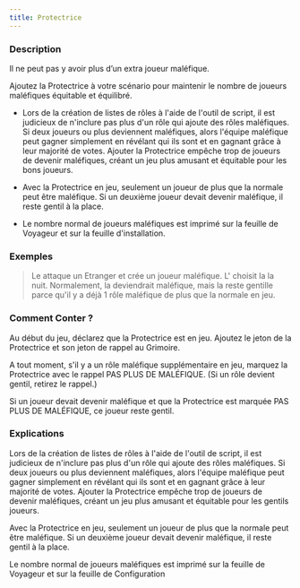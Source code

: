 ```yaml
---
title: Protectrice
---
```



<Fabled PROTECTRICE header />

### Description

Il ne peut pas y avoir plus d’un extra joueur maléfique.

Ajoutez la Protectrice à votre scénario pour maintenir le nombre de joueurs maléfiques équitable et équilibré. 

-   Lors de la création de listes de rôles à l'aide de l'outil de script, il est judicieux de n'inclure pas plus d'un rôle qui ajoute des rôles maléfiques. Si deux joueurs ou plus deviennent maléfiques, alors l'équipe maléfique peut gagner simplement en révélant qui ils sont et en gagnant grâce à leur majorité de votes. Ajouter la Protectrice empêche trop de joueurs de devenir maléfiques, créant un jeu plus amusant et équitable pour les bons joueurs.

-   Avec la Protectrice en jeu, seulement un joueur de plus que la normale peut être maléfique. Si un deuxième joueur devait devenir maléfique, il reste gentil à la place. 

-   Le nombre normal de joueurs maléfiques est imprimé sur la feuille de Voyageur et sur la feuille d'installation. 

### Exemples

> Le <Role FANG_GU /> attaque un Etranger et crée un joueur maléfique. L'<Role AVOCAT_DU_DIABLE /> choisit la <Role BRUTE /> la nuit. Normalement, la <Role BRUTE /> deviendrait maléfique, mais la <Role BRUTE /> reste gentille parce qu'il y a déjà 1 rôle maléfique de plus que la normale en jeu. 

### Comment Conter ?

Au début du jeu, déclarez que la Protectrice est en jeu. Ajoutez le jeton de la Protectrice et son jeton de rappel au Grimoire. 

A tout moment, s'il y a un rôle maléfique supplémentaire en jeu, marquez la Protectrice avec le rappel PAS PLUS DE MALÉFIQUE. (Si un rôle devient gentil, retirez le rappel.) 

Si un joueur devait devenir maléfique et que la Protectrice est marquée PAS PLUS DE MALÉFIQUE, ce joueur reste gentil.

### Explications 

Lors de la création de listes de rôles à l'aide de l'outil de script, il est judicieux de n'inclure pas plus d'un rôle qui ajoute des rôles maléfiques. Si deux joueurs ou plus deviennent maléfiques, alors l'équipe maléfique peut gagner simplement en révélant qui ils sont et en gagnant grâce à leur majorité de votes. Ajouter la Protectrice empêche trop de joueurs de devenir maléfiques, créant un jeu plus amusant et équitable pour les gentils joueurs.

Avec la Protectrice en jeu, seulement un joueur de plus que la normale peut être maléfique. Si un deuxième joueur devait devenir maléfique, il reste gentil à la place. 

Le nombre normal de joueurs maléfiques est imprimé sur la feuille de Voyageur et sur la feuille de Configuration